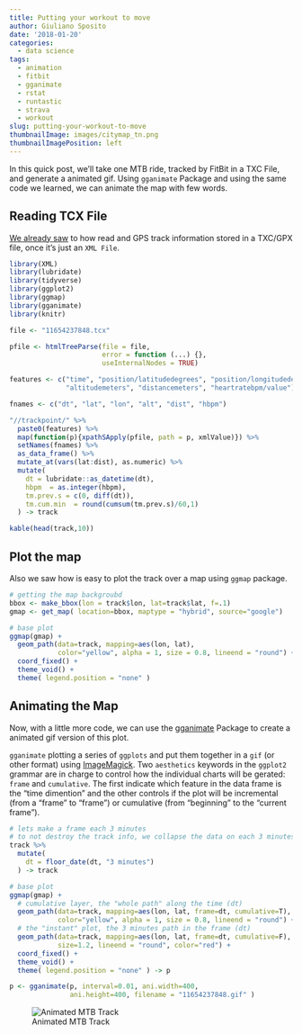 ```yaml
---
title: Putting your workout to move
author: Giuliano Sposito
date: '2018-01-20'
categories:
  - data science
tags:
  - animation
  - fitbit
  - gganimate
  - rstat
  - runtastic
  - strava
  - workout
slug: putting-your-workout-to-move
thumbnailImage: images/citymap_tn.png
thumbnailImagePosition: left
---
```


In this quick post, we'll take one MTB ride, tracked by FitBit in a TXC File, and generate a animated gif. Using `gganimate` Package and using the same code we learned, we can animate the map with few words. 

## Reading TCX File

[We already saw](/2018/01/ploting-your-mtb-track-with-r/) to how read and GPS track information stored in a TXC/GPX file, once it's just an `XML File`.

```r
library(XML)
library(lubridate)
library(tidyverse)
library(ggplot2)
library(ggmap)
library(gganimate)
library(knitr)

file <- "11654237848.tcx"

pfile <- htmlTreeParse(file = file,
                       error = function (...) {},
                       useInternalNodes = TRUE)

features <- c("time", "position/latitudedegrees", "position/longitudedegrees",
              "altitudemeters", "distancemeters", "heartratebpm/value")

fnames <- c("dt", "lat", "lon", "alt", "dist", "hbpm")

"//trackpoint/" %>%
  paste0(features) %>%
  map(function(p){xpathSApply(pfile, path = p, xmlValue)}) %>%
  setNames(fnames) %>%
  as_data_frame() %>% 
  mutate_at(vars(lat:dist), as.numeric) %>%
  mutate(
    dt = lubridate::as_datetime(dt),
    hbpm  = as.integer(hbpm),
    tm.prev.s = c(0, diff(dt)),
    tm.cum.min  = round(cumsum(tm.prev.s)/60,1)
  ) -> track

kable(head(track,10))
```

## Plot the map

Also we saw how is easy to plot the track over a map using `ggmap` package.

```r

# getting the map backgroubd 
bbox <- make_bbox(lon = track$lon, lat=track$lat, f=.1)
gmap <- get_map( location=bbox, maptype = "hybrid", source="google")

# base plot
ggmap(gmap) + 
  geom_path(data=track, mapping=aes(lon, lat),
            color="yellow", alpha = 1, size = 0.8, lineend = "round") +
  coord_fixed() +
  theme_void() +
  theme( legend.position = "none" )
```

## Animating the Map

Now, with a little more code, we can use the [gganimate](https://github.com/dgrtwo/gganimate) Package to create a animated gif version of this plot.

`gganimate` plotting a series of `ggplots` and put them together in a `gif` (or other format) using [ImageMagick](https://www.imagemagick.org/). Two `aesthetics` keywords in the `ggplot2` grammar are in charge to control how the individual charts will be gerated: `frame` and `cumulative`. The first indicate which feature in the data frame is the "time dimention" and the other controls if the plot will be incremental (from a "frame" to "frame") or cumulative (from "beginning" to the "current frame").

```r
# lets make a frame each 3 minutes
# to not destroy the track info, we collapse the data on each 3 minutes
track %>%
  mutate(
    dt = floor_date(dt, "3 minutes")
  ) -> track

# base plot
ggmap(gmap) + 
  # cumulative layer, the "whole path" along the time (dt)
  geom_path(data=track, mapping=aes(lon, lat, frame=dt, cumulative=T),
            color="yellow", alpha = 1, size = 0.8, lineend = "round") +
  # the "instant" plot, the 3 minutes path in the frame (dt)
  geom_path(data=track, mapping=aes(lon, lat, frame=dt, cumulative=F),
            size=1.2, lineend = "round", color="red") +
  coord_fixed() +
  theme_void() +
  theme( legend.position = "none" ) -> p

p <- gganimate(p, interval=0.01, ani.width=400,
               ani.height=400, filename = "11654237848.gif" )
```

![Animated MTB Track](/images/11654237848.gif)
